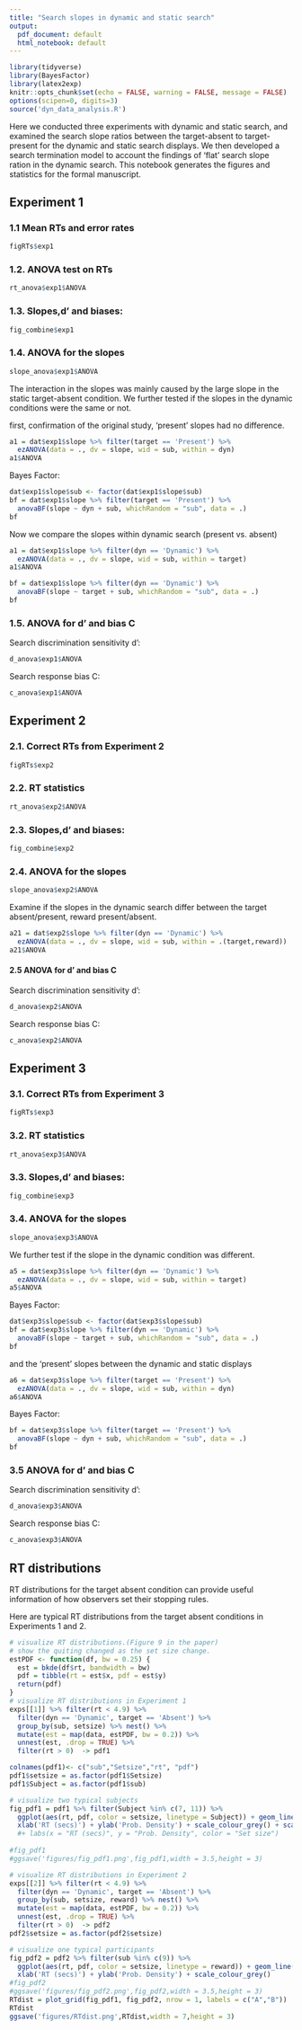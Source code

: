 ```yaml
---
title: "Search slopes in dynamic and static search"
output:
  pdf_document: default
  html_notebook: default
---
```


```r
library(tidyverse)
library(BayesFactor)
library(latex2exp)
knitr::opts_chunk$set(echo = FALSE, warning = FALSE, message = FALSE) 
options(scipen=0, digits=3)
source('dyn_data_analysis.R')
```

Here we conducted three experiments with dynamic and static search, and examined the search slope ratios between the target-absent to target-present for the dynamic and static search displays. We then developed a search termination model to account the findings of 'flat' search slope ration in the dynamic search. This notebook generates the figures and statistics for the formal manuscript. 


## Experiment 1

### 1.1 Mean RTs and error rates

```r
figRTs$exp1
```

### 1.2. ANOVA test on RTs

```r
rt_anova$exp1$ANOVA
```

### 1.3. Slopes,d' and biases:

```r
fig_combine$exp1
```

### 1.4. ANOVA for the slopes

```r
slope_anova$exp1$ANOVA
```

The interaction in the slopes was mainly caused by the large slope in the static target-absent condition. We further tested if the slopes in the dynamic conditions were the same or not. 


first, confirmation of the original study, 'present' slopes had no difference. 
```r
a1 = dat$exp1$slope %>% filter(target == 'Present') %>%
  ezANOVA(data = ., dv = slope, wid = sub, within = dyn)
a1$ANOVA
```


Bayes Factor:
```r
dat$exp1$slope$sub <- factor(dat$exp1$slope$sub)
bf = dat$exp1$slope %>% filter(target == 'Present') %>%
  anovaBF(slope ~ dyn + sub, whichRandom = "sub", data = .)
bf
```

Now we compare the slopes within dynamic search (present vs. absent)

```r
a1 = dat$exp1$slope %>% filter(dyn == 'Dynamic') %>%
  ezANOVA(data = ., dv = slope, wid = sub, within = target)
a1$ANOVA
```

```r
bf = dat$exp1$slope %>% filter(dyn == 'Dynamic') %>%
  anovaBF(slope ~ target + sub, whichRandom = "sub", data = .)
bf
```

### 1.5. ANOVA for d' and bias C

Search discrimination sensitivity d':
```r
d_anova$exp1$ANOVA
```

Search response bias C:

```r
c_anova$exp1$ANOVA
```

## Experiment 2

### 2.1. Correct RTs from Experiment 2

```r
figRTs$exp2
```

### 2.2. RT statistics

```r
rt_anova$exp2$ANOVA
```

### 2.3. Slopes,d' and biases:

```r
fig_combine$exp2
```

### 2.4. ANOVA for the slopes

```r
slope_anova$exp2$ANOVA
```

Examine if the slopes in the dynamic search differ between the target absent/present, reward present/absent. 

```r
a21 = dat$exp2$slope %>% filter(dyn == 'Dynamic') %>%
  ezANOVA(data = ., dv = slope, wid = sub, within = .(target,reward))
a21$ANOVA
```

#### 2.5 ANOVA for d' and bias C

Search discrimination sensitivity d':
```r
d_anova$exp2$ANOVA
```

Search response bias C:

```r
c_anova$exp2$ANOVA
```

## Experiment 3

### 3.1. Correct RTs from Experiment 3

```r
figRTs$exp3
```

### 3.2. RT statistics

```r
rt_anova$exp3$ANOVA
```

### 3.3. Slopes,d' and biases:

```r
fig_combine$exp3
```

### 3.4. ANOVA for the slopes

```r
slope_anova$exp3$ANOVA
```

We further test if the slope in the dynamic condition was different.

```r
a5 = dat$exp3$slope %>% filter(dyn == 'Dynamic') %>%
  ezANOVA(data = ., dv = slope, wid = sub, within = target)
a5$ANOVA
```

Bayes Factor:
```r
dat$exp3$slope$sub <- factor(dat$exp3$slope$sub)
bf = dat$exp3$slope %>% filter(dyn == 'Dynamic') %>%
  anovaBF(slope ~ target + sub, whichRandom = "sub", data = .)
bf
```


and the 'present' slopes between the dynamic and static displays
```r
a6 = dat$exp3$slope %>% filter(target == 'Present') %>%
  ezANOVA(data = ., dv = slope, wid = sub, within = dyn)
a6$ANOVA
```

Bayes Factor:
```r
bf = dat$exp3$slope %>% filter(target == 'Present') %>%
  anovaBF(slope ~ dyn + sub, whichRandom = "sub", data = .)
bf
```

### 3.5 ANOVA for d' and bias C

Search discrimination sensitivity d':
```r
d_anova$exp3$ANOVA
```

Search response bias C:

```r
c_anova$exp3$ANOVA
```

## RT distributions

RT distributions for the target absent condition can provide useful information of how observers set their stopping rules. 

Here are typical RT distributions from the target absent conditions in Experiments 1 and 2. 

```r
# visualize RT distributions.(Figure 9 in the paper)
# show the quiting changed as the set size change.
estPDF <- function(df, bw = 0.25) {
  est = bkde(df$rt, bandwidth = bw)
  pdf = tibble(rt = est$x, pdf = est$y)
  return(pdf)
}
# visualize RT distributions in Experiment 1
exps[[1]] %>% filter(rt < 4.9) %>%
  filter(dyn == 'Dynamic', target == 'Absent') %>%
  group_by(sub, setsize) %>% nest() %>%
  mutate(est = map(data, estPDF, bw = 0.2)) %>%
  unnest(est, .drop = TRUE) %>%
  filter(rt > 0)  -> pdf1

colnames(pdf1)<- c("sub","Setsize","rt", "pdf")
pdf1$setsize = as.factor(pdf1$Setsize)
pdf1$Subject = as.factor(pdf1$sub)

# visualize two typical subjects  
fig_pdf1 = pdf1 %>% filter(Subject %in% c(7, 11)) %>%
  ggplot(aes(rt, pdf, color = setsize, linetype = Subject)) + geom_line() +
  xlab('RT (secs)') + ylab('Prob. Density') + scale_colour_grey() + scale_colour_grey()
  #+ labs(x = "RT (secs)", y = "Prob. Density", color = "Set size") 
  
#fig_pdf1
#ggsave('figures/fig_pdf1.png',fig_pdf1,width = 3.5,height = 3)

# visualize RT distributions in Experiment 2
exps[[2]] %>% filter(rt < 4.9) %>%
  filter(dyn == 'Dynamic', target == 'Absent') %>%
  group_by(sub, setsize, reward) %>% nest() %>%
  mutate(est = map(data, estPDF, bw = 0.2)) %>%
  unnest(est, .drop = TRUE) %>%
  filter(rt > 0)  -> pdf2
pdf2$setsize = as.factor(pdf2$setsize)

# visualize one typical participants  
fig_pdf2 = pdf2 %>% filter(sub %in% c(9)) %>%
  ggplot(aes(rt, pdf, color = setsize, linetype = reward)) + geom_line() +
  xlab('RT (secs)') + ylab('Prob. Density') + scale_colour_grey()
#fig_pdf2
#ggsave('figures/fig_pdf2.png',fig_pdf2,width = 3.5,height = 3)
RTdist = plot_grid(fig_pdf1, fig_pdf2, nrow = 1, labels = c("A","B"))
RTdist
ggsave('figures/RTdist.png',RTdist,width = 7,height = 3)
```
